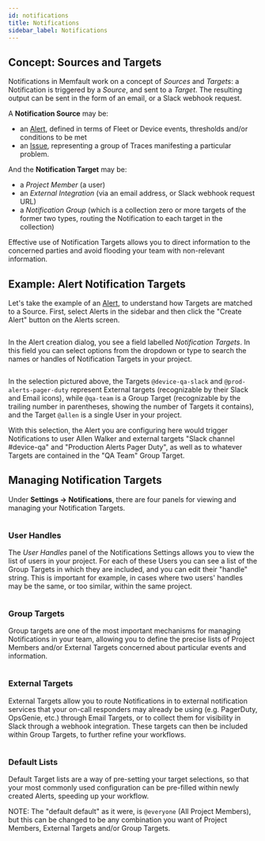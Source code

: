 ```yaml
---
id: notifications
title: Notifications
sidebar_label: Notifications
---
```


## Concept: Sources and Targets

Notifications in Memfault work on a concept of _Sources_ and _Targets_: a
Notification is triggered by a _Source_, and sent to a _Target_. The resulting
output can be sent in the form of an email, or a Slack webhook request.

A **Notification Source** may be:

- an [Alert](./alerts.mdx), defined in terms of Fleet or Device events,
  thresholds and/or conditions to be met
- an [Issue](./issue-management.mdx), representing a group of Traces manifesting
  a particular problem.

And the **Notification Target** may be:

- a _Project Member_ (a user)
- an _External Integration_ (via an email address, or Slack webhook request URL)
- a _Notification Group_ (which is a collection zero or more targets of the
  former two types, routing the Notification to each target in the collection)

Effective use of Notification Targets allows you to direct information to the
concerned parties and avoid flooding your team with non-relevant information.

## Example: Alert Notification Targets

Let's take the example of an [Alert](./alerts.mdx), to understand how Targets
are matched to a Source. First, select Alerts in the sidebar and then click the
"Create Alert" button on the Alerts screen.

<figure>
  <img src="/img/docs/platform/alerts-page.png" alt="" />
</figure>

In the Alert creation dialog, you see a field labelled _Notification Targets_.
In this field you can select options from the dropdown or type to search the
names or handles of Notification Targets in your project.

<figure>
  <img src="/img/docs/platform/alert-target-select-full.png" alt="" />
</figure>

In the selection pictured above, the Targets `@device-qa-slack` and
`@prod-alerts-pager-duty` represent External targets (recognizable by their
Slack and Email icons), while `@qa-team` is a Group Target (recognizable by the
trailing number in parentheses, showing the number of Targets it contains), and
the Target `@allen` is a single User in your project.

With this selection, the Alert you are configuring here would trigger
Notifications to user Allen Walker and external targets "Slack channel
#device-qa" and "Production Alerts Pager Duty", as well as to whatever Targets
are contained in the "QA Team" Group Target.

## Managing Notification Targets

Under **Settings → Notifications**, there are four panels for viewing and
managing your Notification Targets.

<figure>
  <img src="/img/docs/platform/settings-notifs.png" alt="" />
</figure>

### User Handles

The _User Handles_ panel of the Notifications Settings allows you to view the
list of users in your project. For each of these Users you can see a list of the
Group Targets in which they are included, and you can edit their "handle"
string. This is important for example, in cases where two users' handles may be
the same, or too similar, within the same project.

<figure>
  <img src="/img/docs/platform/settings-notifs-handles-alt.png" alt="" />
</figure>

### Group Targets

Group targets are one of the most important mechanisms for managing
Notifications in your team, allowing you to define the precise lists of Project
Members and/or External Targets concerned about particular events and
information.

<figure>
  <img src="/img/docs/platform/settings-notifs-groups-alt.png" alt="" />
</figure>

### External Targets

External Targets allow you to route Notifications in to external notification
services that your on-call responders may already be using (e.g. PagerDuty,
OpsGenie, etc.) through Email Targets, or to collect them for visibility in
Slack through a webhook integration. These targets can then be included within
Group Targets, to further refine your workflows.

<figure>
  <img src="/img/docs/platform/settings-notifs-externals.png" alt="" />
</figure>

### Default Lists

Default Target lists are a way of pre-setting your target selections, so that
your most commonly used configuration can be pre-filled within newly created
Alerts, speeding up your workflow.

NOTE: The "default default" as it were, is `@everyone` (All Project Members),
but this can be changed to be any combination you want of Project Members,
External Targets and/or Group Targets.

<figure>
  <img src="/img/docs/platform/settings-notifs-defaults.png" alt="" />
</figure>

